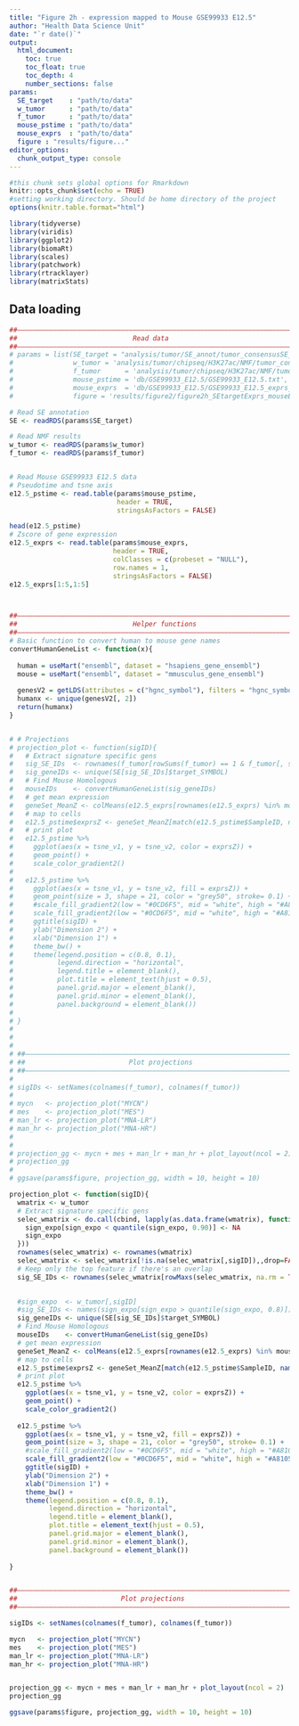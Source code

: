 ```yaml
---
title: "Figure 2h - expression mapped to Mouse GSE99933 E12.5"
author: "Health Data Science Unit"
date: "`r date()`"
output: 
  html_document:
    toc: true
    toc_float: true
    toc_depth: 4
    number_sections: false
params:
  SE_target    : "path/to/data"
  w_tumor      : "path/to/data"
  f_tumor      : "path/to/data"
  mouse_pstime : "path/to/data"
  mouse_exprs  : "path/to/data"
  figure : "results/figure..."
editor_options: 
  chunk_output_type: console
---
```



```r
#this chunk sets global options for Rmarkdown
knitr::opts_chunk$set(echo = TRUE)
#setting working directory. Should be home directory of the project
options(knitr.table.format="html")

library(tidyverse)
library(viridis)
library(ggplot2)
library(biomaRt)
library(scales)
library(patchwork)
library(rtracklayer)
library(matrixStats)

```



## Data loading
  
  
```r
##––––––––––––––––––––––––––––––––––––––––––––––––––––––––––––––––––––––––––––##
##                             Read data                                      ##
##––––––––––––––––––––––––––––––––––––––––––––––––––––––––––––––––––––––––––––##
# params = list(SE_target = "analysis/tumor/SE_annot/tumor_consensusSE_target_GRanges.RDS",
#               w_tumor = 'analysis/tumor/chipseq/H3K27ac/NMF/tumor_consensusSE_K4_Wmatrix_Wnorm.RDS',
#               f_tumor      = 'analysis/tumor/chipseq/H3K27ac/NMF/tumor_consensusSE_K4_NMF_features.RDS',
#               mouse_pstime = 'db/GSE99933_E12.5/GSE99933_E12.5.txt',
#               mouse_exprs  = 'db/GSE99933_E12.5/GSE99933_E12.5_exprs_Zscore.txt',
#               figure = 'results/figure2/figure2h_SEtargetExprs_mouseE12.5.pdf')

# Read SE annotation
SE <- readRDS(params$SE_target)

# Read NMF results
w_tumor <- readRDS(params$w_tumor)
f_tumor <- readRDS(params$f_tumor)


# Read Mouse GSE99933 E12.5 data
# Pseudotime and tsne axis
e12.5_pstime <- read.table(params$mouse_pstime, 
                           header = TRUE,
                           stringsAsFactors = FALSE)

head(e12.5_pstime)
# Zscore of gene expression
e12.5_exprs <- read.table(params$mouse_exprs, 
                          header = TRUE,
                          colClasses = c(probeset = "NULL"),
                          row.names = 1,
                          stringsAsFactors = FALSE)
e12.5_exprs[1:5,1:5]




```



```r
##––––––––––––––––––––––––––––––––––––––––––––––––––––––––––––––––––––––––––––##
##                             Helper functions                               ##
##––––––––––––––––––––––––––––––––––––––––––––––––––––––––––––––––––––––––––––##
# Basic function to convert human to mouse gene names
convertHumanGeneList <- function(x){
  
  human = useMart("ensembl", dataset = "hsapiens_gene_ensembl")
  mouse = useMart("ensembl", dataset = "mmusculus_gene_ensembl")
  
  genesV2 = getLDS(attributes = c("hgnc_symbol"), filters = "hgnc_symbol", values = x , mart = human, attributesL = c("mgi_symbol"), martL = mouse, uniqueRows=T)
  humanx <- unique(genesV2[, 2])
  return(humanx)
}


# # Projections
# projection_plot <- function(sigID){
#   # Extract signature specific gens
#   sig_SE_IDs  <- rownames(f_tumor[rowSums(f_tumor) == 1 & f_tumor[, sigID] == 1, ])
#   sig_geneIDs <- unique(SE[sig_SE_IDs]$target_SYMBOL)
#   # Find Mouse Homologous
#   mouseIDs    <- convertHumanGeneList(sig_geneIDs)
#   # get mean expression
#   geneSet_MeanZ <- colMeans(e12.5_exprs[rownames(e12.5_exprs) %in% mouseIDs,])
#   # map to cells
#   e12.5_pstime$exprsZ <- geneSet_MeanZ[match(e12.5_pstime$SampleID, names(geneSet_MeanZ))]
#   # print plot
#   e12.5_pstime %>% 
#     ggplot(aes(x = tsne_v1, y = tsne_v2, color = exprsZ)) +
#     geom_point() +
#     scale_color_gradient2()
#   
#   e12.5_pstime %>% 
#     ggplot(aes(x = tsne_v1, y = tsne_v2, fill = exprsZ)) +
#     geom_point(size = 3, shape = 21, color = "grey50", stroke= 0.1) +
#     #scale_fill_gradient2(low = "#0CD6F5", mid = "white", high = "#A8105A", labels=c("","low","","","high")) +
#     scale_fill_gradient2(low = "#0CD6F5", mid = "white", high = "#A8105A",breaks = trans_breaks(identity, identity, n = 3)) +
#     ggtitle(sigID) +
#     ylab("Dimension 2") + 
#     xlab("Dimension 1") + 
#     theme_bw() +
#     theme(legend.position = c(0.8, 0.1),
#           legend.direction = "horizontal",
#           legend.title = element_blank(),
#           plot.title = element_text(hjust = 0.5),
#           panel.grid.major = element_blank(),
#           panel.grid.minor = element_blank(),
#           panel.background = element_blank())
#   
# }
# 
# 
# 
# ##––––––––––––––––––––––––––––––––––––––––––––––––––––––––––––––––––––––––––––##
# ##                          Plot projections                                  ##
# ##––––––––––––––––––––––––––––––––––––––––––––––––––––––––––––––––––––––––––––##
# 
# sigIDs <- setNames(colnames(f_tumor), colnames(f_tumor))
# 
# mycn   <- projection_plot("MYCN")
# mes    <- projection_plot("MES")
# man_lr <- projection_plot("MNA-LR")
# man_hr <- projection_plot("MNA-HR")
# 
# 
# projection_gg <- mycn + mes + man_lr + man_hr + plot_layout(ncol = 2)
# projection_gg
# 
# ggsave(params$figure, projection_gg, width = 10, height = 10)


```

```r
projection_plot <- function(sigID){
  wmatrix <- w_tumor
  # Extract signature specific gens
  selec_wmatrix <- do.call(cbind, lapply(as.data.frame(wmatrix), function(sign_expo){
    sign_expo[sign_expo < quantile(sign_expo, 0.90)] <- NA
    sign_expo
  }))
  rownames(selec_wmatrix) <- rownames(wmatrix)
  selec_wmatrix <- selec_wmatrix[!is.na(selec_wmatrix[,sigID]),,drop=FALSE]
  # Keep only the top feature if there's an overlap
  sig_SE_IDs <- rownames(selec_wmatrix[rowMaxs(selec_wmatrix, na.rm = TRUE) == selec_wmatrix[,sigID],])

  
  #sign_expo  <- w_tumor[,sigID]
  #sig_SE_IDs <- names(sign_expo[sign_expo > quantile(sign_expo, 0.8)])
  sig_geneIDs <- unique(SE[sig_SE_IDs]$target_SYMBOL)
  # Find Mouse Homologous
  mouseIDs    <- convertHumanGeneList(sig_geneIDs)
  # get mean expression
  geneSet_MeanZ <- colMeans(e12.5_exprs[rownames(e12.5_exprs) %in% mouseIDs,])
  # map to cells
  e12.5_pstime$exprsZ <- geneSet_MeanZ[match(e12.5_pstime$SampleID, names(geneSet_MeanZ))]
  # print plot
  e12.5_pstime %>% 
    ggplot(aes(x = tsne_v1, y = tsne_v2, color = exprsZ)) +
    geom_point() +
    scale_color_gradient2()
  
  e12.5_pstime %>% 
    ggplot(aes(x = tsne_v1, y = tsne_v2, fill = exprsZ)) +
    geom_point(size = 3, shape = 21, color = "grey50", stroke= 0.1) +
    #scale_fill_gradient2(low = "#0CD6F5", mid = "white", high = "#A8105A", labels=c("","low","","","high")) +
    scale_fill_gradient2(low = "#0CD6F5", mid = "white", high = "#A8105A",breaks = trans_breaks(identity, identity, n = 3)) +
    ggtitle(sigID) +
    ylab("Dimension 2") + 
    xlab("Dimension 1") + 
    theme_bw() +
    theme(legend.position = c(0.8, 0.1),
          legend.direction = "horizontal",
          legend.title = element_blank(),
          plot.title = element_text(hjust = 0.5),
          panel.grid.major = element_blank(),
          panel.grid.minor = element_blank(),
          panel.background = element_blank())
  
}


##––––––––––––––––––––––––––––––––––––––––––––––––––––––––––––––––––––––––––––##
##                          Plot projections                                  ##
##––––––––––––––––––––––––––––––––––––––––––––––––––––––––––––––––––––––––––––##

sigIDs <- setNames(colnames(f_tumor), colnames(f_tumor))

mycn   <- projection_plot("MYCN")
mes    <- projection_plot("MES")
man_lr <- projection_plot("MNA-LR")
man_hr <- projection_plot("MNA-HR")


projection_gg <- mycn + mes + man_lr + man_hr + plot_layout(ncol = 2)
projection_gg

ggsave(params$figure, projection_gg, width = 10, height = 10)

```

